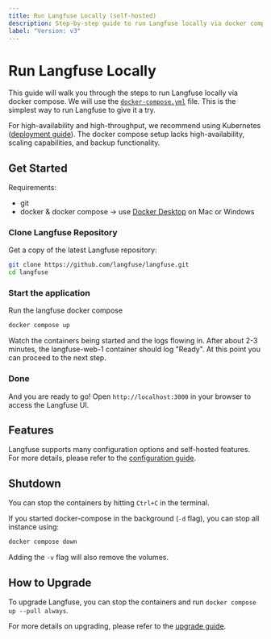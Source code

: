```yaml
---
title: Run Langfuse Locally (self-hosted)
description: Step-by-step guide to run Langfuse locally via docker compose.
label: "Version: v3"
---
```


# Run Langfuse Locally

This guide will walk you through the steps to run Langfuse locally via docker compose.
We will use the [`docker-compose.yml`](https://github.com/langfuse/langfuse/blob/main/docker-compose.yml) file.
This is the simplest way to run Langfuse to give it a try.

For high-availability and high-throughput, we recommend using Kubernetes ([deployment guide](/self-hosting/kubernetes-helm)).
The docker compose setup lacks high-availability, scaling capabilities, and backup functionality.

## Get Started

Requirements:

- git
- docker & docker compose -> use [Docker Desktop](https://www.docker.com/products/docker-desktop/) on Mac or Windows

<Steps>

### Clone Langfuse Repository

Get a copy of the latest Langfuse repository:

```bash
git clone https://github.com/langfuse/langfuse.git
cd langfuse
```

### Start the application

Run the langfuse docker compose

```bash
docker compose up
```

Watch the containers being started and the logs flowing in.
After about 2-3 minutes, the langfuse-web-1 container should log "Ready".
At this point you can proceed to the next step.

### Done

And you are ready to go! Open `http://localhost:3000` in your browser to access the Langfuse UI.

</Steps>

## Features

Langfuse supports many configuration options and self-hosted features.
For more details, please refer to the [configuration guide](/self-hosting/configuration).


<SelfHostFeatures />

## Shutdown

You can stop the containers by hitting `Ctrl+C` in the terminal.

If you started docker-compose in the background (`-d` flag), you can stop all instance using:

```bash
docker compose down
```

Adding the `-v` flag will also remove the volumes.

## How to Upgrade

To upgrade Langfuse, you can stop the containers and run `docker compose up --pull always`.

For more details on upgrading, please refer to the [upgrade guide](/self-hosting/upgrade).
